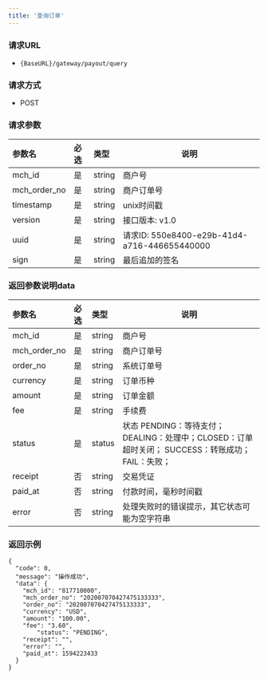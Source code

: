 ```yaml
---
title: '查询订单'
---
```


### 请求URL
- `{BaseURL}/gateway/payout/query `

### 请求方式
- POST
### 请求参数

| 参数名         |必选|类型|说明|
|:------------|:---|:----- |------   |
| mch_id      |是  |string |商户号   |
| mch_order_no|是  |string | 商户订单号 |
| timestamp   |是  |string | unix时间戳  |
| version     |是  |string | 接口版本: v1.0 |
|uuid  | 是  | string   | 请求ID: 550e8400-e29b-41d4-a716-446655440000 |
| sign        |是  |string | 最后追加的签名 |


### 返回参数说明data

|参数名|必选|类型|说明|
|:----|:---|:-----|-----|
|mch_id |是  |string |商户号   |
|mch_order_no |是  |string |商户订单号 |
|order_no |是  |string |系统订单号 |
|currency |是  |string |订单币种 |
|amount |是  |string |订单金额 |
|fee |是  |string |手续费 |
|status |是  |status |状态 PENDING：等待支付； DEALING：处理中；CLOSED：订单超时关闭； SUCCESS：转账成功；FAIL：失败； |
|receipt |否  |string |交易凭证|
|paid_at |否  |string |付款时间，毫秒时间戳|
|error |否 |string |处理失败时的错误提示，其它状态可能为空字符串 |

### 返回示例

```
{
  "code": 0,
  "message": "操作成功",
  "data": {
    "mch_id": "817710000",
    "mch_order_no": "202007070427475133333",
    "order_no": "202007070427475133333",
    "currency": "USD",
    "amount": "100.00",
    "fee": "3.60",
		"status": "PENDING",
    "receipt": "",
    "error": "",
    "paid_at": 1594223433
  }
}
```
